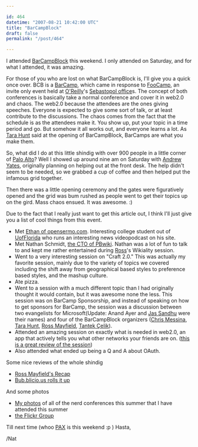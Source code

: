 ```yaml
---

id: 464
datetime: "2007-08-21 10:42:00 UTC"
title: "BarCampBlock"
draft: false
permalink: "/post/464"

---
```


I attended <a href="http://barcamp.org/BarCampBlock">BarCampBlock</a> this weekend. I only attended on Saturday, and for what I attended, it was amazing.

For those of you who are lost on what BarCampBlock is, I'll give you a quick once over. BCB is a <a href="http://barcamp.org">BarCamp</a>, which came in response to <a href="http://en.wikipedia.org/wiki/Foo_Camp">FooCamp</a>, an invite only event held at <a href="http://www.oreilly.com/">O'Reilly</a>'s <a href="http://www.oreilly.com/oreilly/seb_directions.csp">Sebastopol office</a>s. The concept of both conferences is basically take a normal conference and cover it in web2.0 and chaos. The web2.0 because the attendees are the ones giving speeches. Everyone is expected to give some sort of talk, or at least contribute to the discussions. The chaos comes from the fact that the schedule is as the attendees make it. You show up, put your topic in a time period and go. But somehow it all works out, and everyone learns a lot. As <a href="http://www.horsepigcow.com/">Tara Hunt</a> said at the opening of BarCampBlock, BarCamps are what you make them.

So, what did I do at this little shindig with over 900 people in a little corner of <a href="http://www.city.palo-alto.ca.us/">Palo Alto</a>? Well I showed up around nine am on Saturday with <a href="http://drewyates.net/">Andrew Yates</a>, originally planning on helping out at the front desk. The help didn't seem to be needed, so we grabbed a cup of coffee and then helped put the infamous grid together.

Then there was a little opening ceremony and the gates were figuratively opened and the grid was bum rushed as people went to get their topics up on the gird. Mass chaos ensued. It was awesome. :)

Due to the fact that I really just want to get this article out, I think I'll just give you a list of cool things from this event.
<ul>
	<li>Met <a href="http://opensermo.com">Ethan of opensermo.com</a>. Interesting college student out of <a href="http://www.ufl.edu/">UofFlorida</a> who runs an interesting news videopodcast on his site.</li>
	<li>Met Nathan Schmidt, <a href="http://pbwiki.com/team.php">the CTO of PBwiki</a>. Nathan was a lot of fun to talk to and kept me rather entertained during <a href="http://ross.typepad.com">Ross</a>'s Wikiality session.</li>
	<li>Went to a very interesting session on "Craft 2.0." This was actually my favorite session, mainly due to the variety of topics we covered including the shift away from geographical based styles to preference based styles, and the mashup culture.</li>
	<li>Ate pizza.</li>
	<li>Went to a session with a much different topic than I had originally thought it would contain, but it was awesome none the less. This session was on BarCamp Sponsorship, and instead of speaking on how to get sponsors for BarCamp, the session was a discussion between two evangelists for Microsoft(Update: Anand Ayer and <a href="http://www.microsoft.com/communities/bios/Detail.aspx?ID=146&amp;productID=P-1R1L4&amp;pagesize=8&amp;pagination=true&amp;pageNumber=4">Jas Sandhu</a> were their names) and four of the BarCampBlock organizers (<a href="http://factoryjoe.com/blog/">Chris Messina</a>, <a href="http://www.horsepigcow.com/">Tara Hunt</a>, <a href="http://ross.typepad.com/blog/">Ross Mayfield</a>,  <a href="http://tantek.com/">Tantek Çelik</a>).</li>
	<li>Attended an  amazing session on exactly what is needed  in web2.0, an app that actively tells you what other networks your friends are on. (<a href="http://www.andrewmager.com/2007/08/19/understanding-social-network-portability/">this is a great review of the session</a>)</li>
	<li>Also attended what ended up being a Q and A about OAuth.</li>
</ul>
Some nice reviews of the whole shindig
<ul>
	<li><a href="http://ross.typepad.com/blog/2007/08/barcampblock-le.html">Ross Mayfield's Recap</a></li>
	<li><a href="http://bub.blicio.us/?p=344">Bub.blicio.us rolls it up</a></li>
</ul>
And some photos
<ul>
	<li><a href="http://flickr.com/photos/icco/sets/72157601571597292/">My photos</a> of all of the nerd conferences this summer that I have attended this summer</li>
	<li><a href="http://flickr.com/groups/barcampblock/pool/">the Flickr Group
</a></li>
</ul>
Till next time (whoo <a href="http://www.pennyarcadeexpo.com/">PAX</a> is this weekend :p ) Hasta,

/Nat


